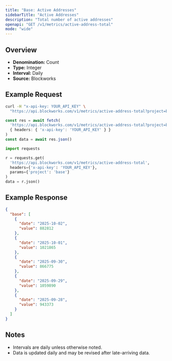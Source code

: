 ```yaml
---
title: "Base: Active Addresses"
sidebarTitle: "Active Addresses"
description: "Total number of active addresses"
openapi: "GET /v1/metrics/active-address-total"
mode: "wide"
---
```


## Overview

- **Denomination:** Count
- **Type:** Integer
- **Interval:** Daily
- **Source:** Blockworks

## Example Request

<CodeGroup>

```bash cURL
curl -H "x-api-key: YOUR_API_KEY" \
  "https://api.blockworks.com/v1/metrics/active-address-total?project=base"
```

```typescript TypeScript
const res = await fetch(
  'https://api.blockworks.com/v1/metrics/active-address-total?project=base',
  { headers: { 'x-api-key': 'YOUR_API_KEY' } }
)
const data = await res.json()
```

```python Python
import requests

r = requests.get(
  'https://api.blockworks.com/v1/metrics/active-address-total',
  headers={'x-api-key': 'YOUR_API_KEY'},
  params={'project': 'base'}
)
data = r.json()
```

</CodeGroup>

## Example Response

```json
{
  "base": [
    {
      "date": "2025-10-02",
      "value": 882812
    },
    {
      "date": "2025-10-01",
      "value": 1021865
    },
    {
      "date": "2025-09-30",
      "value": 866775
    },
    {
      "date": "2025-09-29",
      "value": 1059890
    },
    {
      "date": "2025-09-28",
      "value": 943373
    }
  ]
}
```

## Notes
- Intervals are daily unless otherwise noted.
- Data is updated daily and may be revised after late-arriving data.
